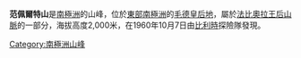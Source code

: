 {{coord|71|15|S|35|43|E|display=title}}

'''范佩爾特山'''是[[南極洲|南極洲]]的山峰，位於[[東部南極洲|東部南極洲]]的[[毛德皇后地|毛德皇后地]]，屬於[[法比奧拉王后山脈|法比奧拉王后山脈]]的一部分，海拔高度2,000米，在1960年10月7日由[[比利時|比利時]]探險隊發現。

{{Antarctica-geo-stub}}
[[Category:南極洲山峰|Category:南極洲山峰]]